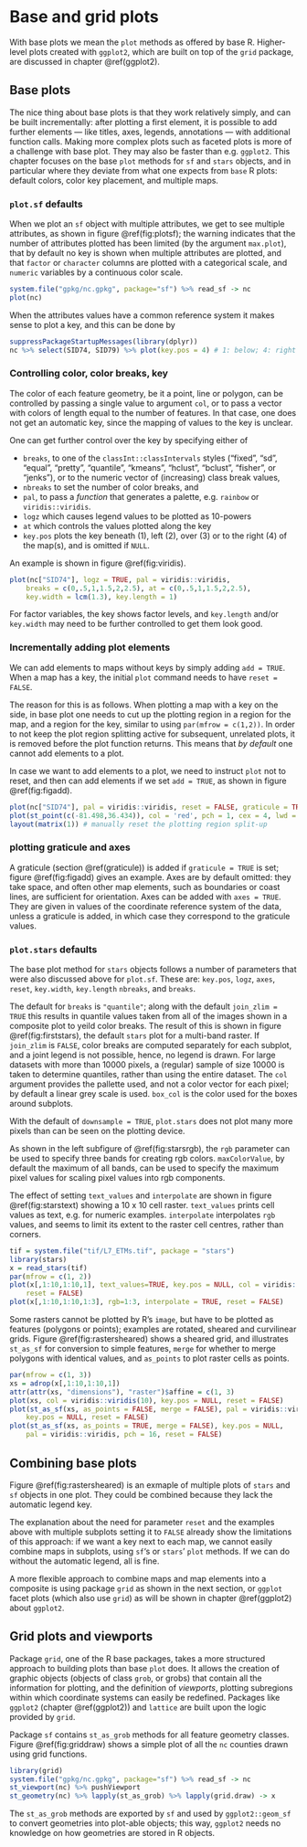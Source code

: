 # Base and grid plots {#plot}

With base plots we mean the `plot` methods as offered by base R.
Higher-level plots created with `ggplot2`, which are built on top
of the `grid` package, are discussed in chapter \@ref(ggplot2).

## Base plots

The nice thing about base plots is that they work relatively simply,
and can be built incrementally: after plotting a first element, it
is possible to add further elements --- like titles, axes, legends,
annotations --- with additional function calls. Making more complex plots such as faceted
plots is more of a challenge with base plot. They may also be
faster than e.g. `ggplot2`. This chapter focuses on the base `plot`
methods for `sf` and `stars` objects, and in particular where they
deviate from what one expects from `base` R plots: default colors,
color key placement, and multiple maps.

### `plot.sf` defaults

When we plot an `sf` object with multiple attributes, we get to see
multiple attributes, as shown in figure \@ref(fig:plotsf); the warning indicates that
the number of attributes plotted has been limited (by the argument `max.plot`),
that by default no key is shown when multiple attributes are plotted,
and that `factor` or `character` columns are plotted with a categorical
scale, and `numeric` variables by a continuous color scale.
```r
system.file("gpkg/nc.gpkg", package="sf") %>% read_sf -> nc
plot(nc)
```
When the attributes values have a common reference system it makes sense
to plot a key, and this can be done by
```r
suppressPackageStartupMessages(library(dplyr))
nc %>% select(SID74, SID79) %>% plot(key.pos = 4) # 1: below; 4: right
```

### Controlling color, color breaks, key

The color of each feature geometry, be it a point, line or polygon,
can be controlled by passing a single value to argument `col`, or to
pass a vector with colors of length equal to the number of features.
In that case, one does not get an automatic key, since the mapping
of values to the key is unclear.

One can get further control over the key by specifying either of

* `breaks`, to one of the `classInt::classIntervals` styles ("fixed",
"sd", "equal", "pretty", "quantile", "kmeans", "hclust", "bclust",
"fisher", or "jenks"), or to the numeric vector of (increasing)
class break values, 
* `nbreaks` to set the number of color breaks, and
* `pal`, to pass a _function_ that generates a palette, e.g. `rainbow`
or `viridis::viridis`.
* `logz` which causes legend values to be plotted as 10-powers
* `at` which controls the values plotted along the key
* `key.pos` plots the key beneath (1), left (2), over (3) or to the
right (4) of the map(s), and is omitted if `NULL`.

An example is shown in figure \@ref(fig:viridis).

```r
plot(nc["SID74"], logz = TRUE, pal = viridis::viridis,
    breaks = c(0,.5,1,1.5,2,2.5), at = c(0,.5,1,1.5,2,2.5),
    key.width = lcm(1.3), key.length = 1)
```

For factor variables, the key shows factor levels, and `key.length`
and/or `key.width` may need to be further controlled to get them
look good.

### Incrementally adding plot elements {#reset}

We can add elements to maps without keys by simply adding `add
= TRUE`.  When a map has a key, the initial `plot` command needs
to have `reset = FALSE`.

The reason for this is as follows.
When plotting a map with a key on the side, in base plot one needs
to cut up the plotting region in a region for the map, and a region
for the key, similar to using `par(mfrow = c(1,2))`.
In order to not keep the plot region splitting active for subsequent,
unrelated plots, it is removed before the plot function returns. This
means that _by default_ one cannot add elements to a plot.

In case we want to add elements to a plot, we need to instruct `plot`
not to reset, and then can add elements if we set `add = TRUE`, as shown
in figure \@ref(fig:figadd).
```r
plot(nc["SID74"], pal = viridis::viridis, reset = FALSE, graticule = TRUE, axes = TRUE)
plot(st_point(c(-81.498,36.434)), col = 'red', pch = 1, cex = 4, lwd = 3, add = TRUE)
layout(matrix(1)) # manually reset the plotting region split-up
```

### plotting graticule and axes

A graticule (section \@ref(graticule)) is added if `graticule =
TRUE` is set; figure \@ref(fig:figadd) gives an example.  Axes are by
default omitted: they take space, and often other map elements, such
as boundaries or coast lines, are sufficient for orientation. Axes
can be added with `axes = TRUE`. They are given in values of the
coordinate reference system of the data, unless a graticule is added,
in which case they correspond to the graticule values.

### `plot.stars` defaults

The base plot method for `stars` objects follows a number of
parameters that were also discussed above for `plot.sf`. These are:
`key.pos`, `logz`, `axes`, `reset`, `key.width`, `key.length`
`nbreaks`,  and `breaks`.

The default for `breaks` is `"quantile"`; along with the default
`join_zlim = TRUE` this results in quantile values taken from all
of the images shown in a composite plot to yeild color breaks. The
result of this is shown in figure \@ref(fig:firststars), the default
`stars` plot for a multi-band raster. If `join_zlim` is `FALSE`,
color breaks are computed separately for each subplot, and a joint
legend is not possible, hence, no legend is drawn. For large datasets
with more than 10000 pixels, a (regular) sample of size 10000 is
taken to determine quantiles, rather than using the entire dataset.
The `col` argument provides the pallette used, and not a color
vector for each pixel; by default a linear grey scale is used.
`box_col` is the color used for the boxes around subplots.

With the default of `downsample = TRUE`, `plot.stars` does not plot
many more pixels than can be seen on the plotting device.

As shown in the left subfigure of \@ref(fig:starsrgb), the `rgb`
parameter can be used to specify three bands for creating rgb
colors. `maxColorValue`, by default the maximum of all bands,
can be used to specify the maximum pixel values for scaling pixel
values into rgb components.

The effect of setting `text_values` and `interpolate` are shown in
figure \@ref(fig:starstext) showing a 10 x 10 cell raster. `text_values` prints cell values as text,
e.g. for numeric examples. `interpolate` interpolates `rgb` values, and
seems to limit its extent to the raster cell centres, rather than corners.
```r
tif = system.file("tif/L7_ETMs.tif", package = "stars")
library(stars)
x = read_stars(tif)
par(mfrow = c(1, 2))
plot(x[,1:10,1:10,1], text_values=TRUE, key.pos = NULL, col = viridis::viridis(10), 
	reset = FALSE)
plot(x[,1:10,1:10,1:3], rgb=1:3, interpolate = TRUE, reset = FALSE)
```

Some rasters cannot be plotted by R's `image`, but have to be plotted
as features (polygons or points); examples are rotated, sheared
and curvilinear grids. Figure \@ref(fig:rastersheared) shows a sheared
grid, and illustrates `st_as_sf` for conversion to simple features,
`merge` for whether to merge polygons with identical values, and
`as_points` to plot raster cells as points.

```r
par(mfrow = c(1, 3))
xs = adrop(x[,1:10,1:10,1])
attr(attr(xs, "dimensions"), "raster")$affine = c(1, 3)
plot(xs, col = viridis::viridis(10), key.pos = NULL, reset = FALSE)
plot(st_as_sf(xs, as_points = FALSE, merge = FALSE), pal = viridis::viridis, 
    key.pos = NULL, reset = FALSE)
plot(st_as_sf(xs, as_points = TRUE, merge = FALSE), key.pos = NULL, 
    pal = viridis::viridis, pch = 16, reset = FALSE)
```

## Combining base plots

Figure \@ref(fig:rastersheared) is an exmaple of multiple plots of
`stars` and `sf` objects in one plot. They could be combined because
they lack the automatic legend key.

The explanation about the need for parameter `reset` and the examples
above with multiple subplots setting it to `FALSE` already show the
limitations of this approach: if we want a key next to each map,
we cannot easily combine maps in subplots, using `sf`'s or `stars`'
`plot` methods. If we can do without the automatic legend, all
is fine.

A more flexible approach to combine maps and map elements into a
composite is using package `grid` as shown in the next section, or
`ggplot` facet plots (which also use `grid`) as will be shown in
chapter \@ref(ggplot2) about `ggplot2`.

## Grid plots and viewports

Package `grid`, one of the R base packages, takes a more structured
approach to building plots than base `plot` does. It allows the
creation of graphic objects (objects of class `grob`, or grobs)
that contain all the information for plotting, and the definition of
_viewports_, plotting subregions within which coordinate systems can
easily be redefined. Packages like `ggplot2` (chapter \@ref(ggplot2))
and `lattice` are built upon the logic provided by `grid`.

Package `sf` contains `st_as_grob` methods for all feature geometry
classes.  Figure \@ref(fig:griddraw) shows a simple plot of all the
`nc` counties drawn using grid functions.

```r
library(grid)
system.file("gpkg/nc.gpkg", package="sf") %>% read_sf -> nc
st_viewport(nc) %>% pushViewport
st_geometry(nc) %>% lapply(st_as_grob) %>% lapply(grid.draw) -> x
```

The `st_as_grob` methods are exported by `sf` and used by
`ggplot2::geom_sf` to convert geometries into plot-able objects;
this way, `ggplot2` needs no knowledge on how geometries are stored
in R objects.
